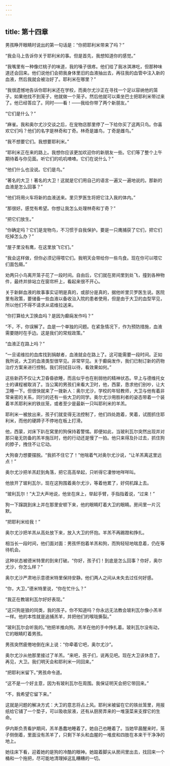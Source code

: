 ```yaml
---
---
---
```

title: 第十四章
---




男孩睁开眼睛时说出的第一句话是：“你把耶利米带来了吗？”

“我会马上告诉你关于耶利米的事。但是首先，我想知道你的感觉。”

“我嘴里有一种像烂桃子的味道，我的嗓子很疼。他们给了我冰淇淋吃，但那种味道还会回来。他们说他们会把我身体里旧的血液抽出去，再往我的血管中注入新的血液，然后我就会被治好了。耶利米在哪里？”

“我很遗憾地告诉你耶利米还在学校，而奥尔尤沙正在寻找一个足以容纳他的笼子。如果他找不到笼子，他就做一个笼子。然后他就可以乘坐巴士把耶利米带过来了。他已经答应了。同时——看！——我给你带了两个新朋友。”

“它们是什么？”

“麻雀。我和奥尔尤沙交谈之后，在宠物店那里停了一下给你买了这两只鸟。你喜欢它们吗？他们的名字是林奇和丁奇。林奇是雄鸟，丁奇是雌鸟。”

“我不想要它们。我想要耶利米。”

“耶利米正在来的路上。我想你应该更加欢迎你的新朋友一些。它们等了整个上午期待着与你见面。听它们的叽叽喳喳。它们在说什么？”

“他们什么也没说。它们是鸟。”

“著名的大卫！著名的大卫！这就是它们用自己的语言一遍又一遍地说的。那新的血液是怎么回事？”

“他们将用火车将新的血液送来。里贝罗医生将把它注入我的体内。”

“那很好。感觉有希望。你想让我怎么处理林奇和丁奇？”

“把它们放生。”

“你确定吗？它们是宠物鸟，不习惯于自我保护。要是一只鹰捕获了它们，把它们吃掉怎么办？”

“屋子里没有鹰，在这里放飞它们。”

“我会这样做，但你必须记得喂它们。我明天会带给你一些鸟食。现在你可以喂它们面包屑。”

劝两只小鸟离开笼子花了一段时间。自由后，它们就在房间里到处飞，撞到各种物件，最终并排站立在窗帘杆上，看起来很不开心。

关于新鲜血液的故事事实证明是真的，或部分是真的，据他听里贝罗医生说。医院里有政策，要储备一些血液以备收治入院的患者使用，但是由于大卫的血型罕见，所以他们不得不请求从诺维拉送来。

“你打算给大卫换血吗？是因为癫痫发作吗？”

“不，不，你误解了。血是一个单独的问题。在紧急情况下，作为预防措施，血液需要随时在手边。这是我们的常规政策。”

“血液正在路上吗？”

“一旦诺维拉的血库找到捐献者，血液就会在路上了。这可能需要一段时间。正如我所说，大卫的血液类型很罕见。非常罕见。关于癫痫发作，我们已制订新的药物治疗方案来进行控制。我们将拭目以待，看效果如何。”

这些新药不仅让大卫昏昏欲睡，而且似乎也在削弱他的精神状态。早上与德维托女士的课程被取消了。当公寓的男孩们来看大卫时，他，西蒙，恳求他们别吵，让大卫睡一下。但很快就来了一拨新人：奥尔尤沙，学校的年轻教师，大卫与他有着非常亲密的关系，同行的还有一些大卫的同学。奥尔尤沙用胜利者的姿态带着一个装着羊羔耶利米的铁丝笼，或者至少是最新一只叫耶利米的羊羔。

耶利米一被放出来，孩子们就变得无法控制了，他们四处跑着，笑着，试图抓住耶利米，而他的硬蹄子不停地在板上打滑。

他，西蒙，对床下趴在窝里的狗保持着警惕。即便如此，当玻利瓦尔突然出现并对那只毫无防备的羔羊施压时，他的行动还是慢了一拍。他只来得及扑过去，抓住狗的脖子，拽住不让它动。

大狗奋力想要摆脱。“我抓不住它了！”他喘着气对奥尔尤沙说，“让羊羔离这里远点！”

奥尔尤沙把羊羔赶到角落，把它高高举起，只听得它凄惨地咩咩叫。

他放开了玻利瓦尔，现在这狗围着奥尔尤沙，等着他累了，好伺机蹿上去。

“玻利瓦尔！”大卫大声地说，他坐在床上，举起手臂，手指指着说，“过来！”

狗一下蹿跳到床上并在那里安顿下来，他的眼睛盯着大卫的眼睛。房间里一片沉默。

“把耶利米给我！”

奥尔尤沙把羊羔从高处放下来，放入大卫的怀抱。羊羔不再踢蹬和挣扎。

相当长一段时间，他们面对面：男孩怀抱着羊羔和狗，而狗轻轻地喘息着，仍在等待机会。

这种状态被德米特里的到来打破。“你好，孩子们！到底是怎么回事？你好，奥尔尤沙，你怎么样？”

奥尔尤沙严肃地示意德米特里保持安静。他们两人之间从未失去过任何好感。

“你，大卫，”德米特里说，“你在忙什么？”

“我正在教玻利瓦尔好好表现。”

“这只狗是狼的同类，我的孩子。你不知道吗？你永远无法教会玻利瓦尔像小羔羊一样。他的本性就是追捕羔羊，并把他们的喉咙撕裂。”

“玻利瓦尔会听我的。”他把羊推向狗。羔羊在他的手中挣扎着。玻利瓦尔没有动，它的眼睛盯着男孩。

男孩突然疲倦地倒在床上说：“你牵着它吧，奥尔尤沙”。

奥尔尤沙从他那里接过了羊羔。“来吧，孩子们，说再见吧。现在大卫该休息了。再见，大卫。我们明天会和耶利米一同回来。”

“把耶利米留下。”男孩命令道。

“这不是一个好主意，因为有玻利瓦尔在周围。我保证明天会把它带回来。”

“不，我希望它留下来。”

这就是问题的解决方式：大卫的意志将占上风。耶利米被留在它的铁丝笼里，用报纸给它铺了一个垫子，可以吸收尿液，还有从厨房弄来的一堆菠菜来支撑它的生命。

伊内斯负责看护期间，羔羊愚蠢地睡着了。她自己也睡着了。当她早晨醒来时，笼子侧倒着，里面没有羔羊了，只剩下羊头和血腥的一堆皮和四肢在本来干干净净的地上。

她往床下看，迎着她的是狗的冷酷的眼神。她踮着脚尖从房间里出去，找回来一个桶和一个拖把，尽可能地清理掉这乱糟糟的一切。
